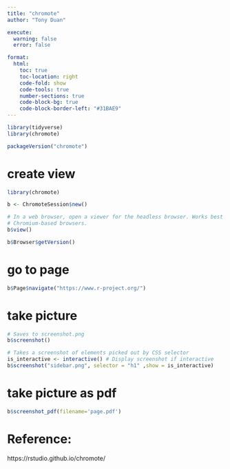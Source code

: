 ```yaml
---
title: "chromote"
author: "Tony Duan"

execute:
  warning: false
  error: false

format:
  html:
    toc: true
    toc-location: right
    code-fold: show
    code-tools: true
    number-sections: true
    code-block-bg: true
    code-block-border-left: "#31BAE9"
---
```


```r
library(tidyverse)
library(chromote)
```

```r
packageVersion("chromote")
```


# create view
```r
library(chromote)

b <- ChromoteSession$new()

# In a web browser, open a viewer for the headless browser. Works best with
# Chromium-based browsers.
b$view()
```

```r
b$Browser$getVersion()
```

# go to page
```r
b$Page$navigate("https://www.r-project.org/")
```
# take picture
```r
# Saves to screenshot.png
b$screenshot()
```

```r
# Takes a screenshot of elements picked out by CSS selector
is_interactive <- interactive() # Display screenshot if interactive
b$screenshot("sidebar.png", selector = "h1" ,show = is_interactive)
```


# take picture as pdf
```r
b$screenshot_pdf(filename='page.pdf')
```

# Reference:

https://rstudio.github.io/chromote/

